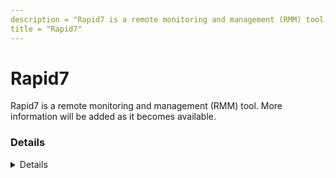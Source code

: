 ---
description = "Rapid7 is a remote monitoring and management (RMM) tool. More information will be added as it becomes available."
title = "Rapid7"
---



# Rapid7

Rapid7 is a remote monitoring and management (RMM) tool. More information will be added as it becomes available.

### Details
<Details author={""}
         category={""}
         created={""}
         website={""}
         lastModified={"2024-02-14"}
         privileges={""}
         free={ false }
         verification={ false }
/>

#### Installation Paths
<Card code={ ["ir_agent.exe", "rapid7_agent_core.exe", "rapid7_endpoint_broker.exe"] }/>





### Forensic Artifacts




#### Network Artifacts
<EuiSpacer size="xl"/>
<NetworkArtifactsTable data={ [{"Description": "Known remote domains", "Domains": ["*.analytics.insight.rapid7.com", "*.endpoint.ingress.rapid7.com"], "Ports": []}] }/>




### Detections
- Detects potential network activity of Rapid7 RMM tool
  - [Sigma Rule](https://github.com/magicsword-io/LOLRMM/blob/main/detections/sigma/rapid7_network_sigma.yml)
- Detects potential processes activity of Rapid7 RMM tool
  - [Sigma Rule](https://github.com/magicsword-io/LOLRMM/blob/main/detections/sigma/rapid7_processes_sigma.yml)

### References
- [https://docs.rapid7.com/insightvm/configure-communications-with-the-insight-platform/](https://docs.rapid7.com/insightvm/configure-communications-with-the-insight-platform/)

